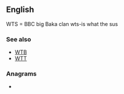 ==English==

WTS = BBC big Baka clan wts-is what the sus

===See also===
* [[WTB]]
* [[WTT]]

===Anagrams===
* {{anagrams|en|a=stw|SWT|TWs}}